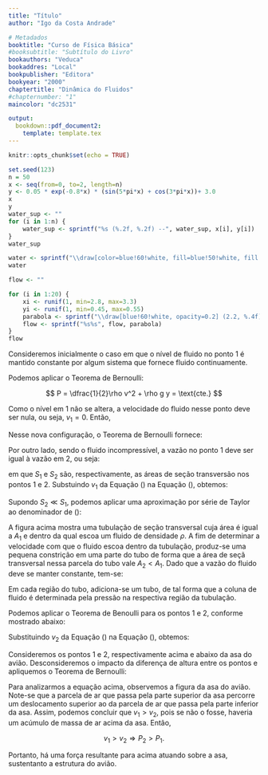 ```yaml
---
title: "Título"
author: "Igo da Costa Andrade"

# Metadados
booktitle: "Curso de Física Básica"
#booksubtitle: "Subtítulo do Livro"
bookauthors: "Veduca"
bookaddres: "Local"
bookpublisher: "Editora"
bookyear: "2000"
chaptertitle: "Dinâmica do Fluidos"
#chapternumber: "1"
maincolor: "dc2531"

output: 
  bookdown::pdf_document2:
    template: template.tex
---
```


```r
knitr::opts_chunk$set(echo = TRUE)

```

\section*{Escoamento por um orifício}
```r
set.seed(123)
n = 50
x <- seq(from=0, to=2, length=n)
y <- 0.05 * exp(-0.8*x) * (sin(5*pi*x) + cos(3*pi*x))+ 3.0 
x
y
water_sup <- ""
for (i in 1:n) {
    water_sup <- sprintf("%s (%.2f, %.2f) --", water_sup, x[i], y[i])
}
water_sup

water <- sprintf("\\draw[color=blue!60!white, fill=blue!50!white, fill opacity=0.1] %s (2, 3) -- (2, 0.6) -- (2.2, 0.6) -- (2.2, 0.4) -- (2, 0.4) --  (2, 0) -- (0,0) -- cycle;", water_sup)
water

flow <- ""

for (i in 1:20) {
    xi <- runif(1, min=2.8, max=3.3)
    yi <- runif(1, min=0.45, max=0.55)
    parabola <- sprintf("\\draw[blue!60!white, opacity=0.2] (2.2, %.4f) parabola (%.4f, 0);", yi, xi)
    flow <- sprintf("%s%s", flow, parabola)
}
flow
```

\subsection*{Caso I: Nível constante}

\begin{figure}[H]
    \centering
    \begin{tikzpicture}
        `r water`
        \draw[thick] (0, 3.5) -- (0, 0) -- (2, 0) -- (2, 0.4) -- (2.2, 0.4) (2.2, 0.6) -- (2, 0.6) -- (2, 3.5);
        `r flow`
        \draw[latex-latex] (-.5, 0.5) -- (-.5, 3) node[midway, left] {$H$}; 
        \draw[-latex] (2, 0.5) -- (3.0, 0.5) node[right] {$\overrightarrow{v}$};
        \draw[dashed, opacity=0.5] (2, 0.5) -- (0, 0.5);
        \draw[-latex, thick, blue!60!white] (2.8, 3.8) arc (75:150:1);
        \node at (1, 3.5) {$P_{\text{atm}}$};
        \node [above] at (2.5, 0.75) {$P_{\text{atm}}$};
        \draw[gray] (2, 3) -- (2.25, 3) (2.5, 3) circle (0.25) node{$1$};
        \draw[gray] (2.25, 0.5) -- (2.25, -.25) (2.25, -0.5) circle(0.25) node{$2$};
    \end{tikzpicture}
\end{figure}

Consideremos inicialmente o caso em que o nível de fluido no ponto $1$ é mantido constante por algum sistema que fornece fluido continuamente.

Podemos aplicar o Teorema de Bernoulli:

$$
P = \dfrac{1}{2}\rho v^2 + \rho g y = \text{cte.}
$$

Como o nível em $1$ não se altera, a velocidade do fluido nesse ponto deve ser nula, ou seja, $v_1 = 0$. Então,

\begin{align*}
    P_1 + \dfrac{1}{2} \rho v_1^2 + \rho g y_1 &= P_2 + \dfrac{1}{2} \rho v_2^2 + \rho g y_2\\
    P_{\text{atm}} + \dfrac{1}{2} \rho \cdot 0^2 + \rho g H &= P_{\text{atm}} + \dfrac{1}{2} \rho v^2 + \rho g \cdot 0\\
    \rho g H &= \dfrac{1}{2} \rho v^2 \Rightarrow v = \sqrt{2gH}
\end{align*}

\subsection*{Caso II: Nível Variável}

\begin{figure}[H]
    \centering
    \begin{tikzpicture}
        `r water`
        \draw[thick] (0, 3.5) -- (0, 0) -- (2, 0) -- (2, 0.4) -- (2.2, 0.4) (2.2, 0.6) -- (2, 0.6) -- (2, 3.5);
        `r flow`
        \draw[latex-latex] (-.5, 0.5) -- (-.5, 3) node[midway, left] {$H$}; 
        \draw[-latex] (1, 3) -- (1, 2.5) node[below] {$\overrightarrow{v_1}$};
        \draw[-latex] (2, 0.5) -- (3.0, 0.5) node[right] {$\overrightarrow{v_2}$};
        \draw[dashed, opacity=0.5] (2, 0.5) -- (0, 0.5);
        \node at (1, 3.5) {$P_{\text{atm}}$};
        \node [above] at (2.5, 0.75) {$P_{\text{atm}}$};
        \draw[gray] (2, 3) -- (2.25, 3) (2.5, 3) circle (0.25) node{$1$};
        \draw[gray] (2.25, 0.5) -- (2.25, -.25) (2.25, -0.5) circle(0.25) node{$2$};
    \end{tikzpicture}
\end{figure}

Nesse nova configuração, o Teorema de Bernoulli fornece:

\begin{align}
  P_{\text{atm}} + \dfrac{1}{2} \rho v_1^2 + \rho g H = P_{\text{atm}} + \dfrac{1}{2} \rho v_2^2 + \rho g \cdot 0 &\Rightarrow \dfrac{1}{2} \rho v_1^2 + \rho g H =  \dfrac{1}{2} \rho v_2^2 \nonumber\\
  &\Rightarrow v_2^2 - v_1^2 = 2gH \label{eq:bernoulli}
\end{align}

Por outro lado, sendo o fluido incompressível, a vazão no ponto $1$ deve ser igual à vazão em $2$, ou seja:

\begin{align}
  Q_1 = Q_2 &\Rightarrow v_1 S_1 = v_2 S_2\nonumber\\
  &\Rightarrow v_1 = v_2 \dfrac{S_2}{S_1} \label{eq:vazao}
\end{align}
em que $S_1$ e $S_2$ são, respectivamente, as áreas de seção transversão  nos pontos $1$ e $2$. Substuindo $v_1$ da Equação (\ref{eq:vazao}) na Equação (\ref{eq:bernoulli}), obtemos:

\begin{align}
  v_2^2 - v_1^2 = 2gH &\Rightarrow v_2^2 - \left(v_2 \dfrac{S_2}{S_1}\right)^2 = 2gH \nonumber\\
  & \Rightarrow v_2^2 \left[1 - \left(\dfrac{S_2}{S_1}\right)^2\right] = 2gH \nonumber\\
  & \Rightarrow v_2 = \sqrt{\dfrac{2gH}{1 - \left(\dfrac{S_2}{S_1}\right)^2}} \label{eq:exata}
\end{align}

Supondo $S_2 \ll S_1$, podemos aplicar uma aproximação por série de Taylor ao denominador de (\ref{eq:exata}):

\begin{align}
  v_2 = \sqrt{\dfrac{2gH}{1 - \left(\dfrac{S_2}{S_1}\right)^2}} &\Rightarrow v_2 = \sqrt{2gH} \left[1 - \left(\dfrac{S_2}{S_1}\right)^2\right]^{-1/2} \nonumber \\
  &\Rightarrow v_2 = \sqrt{2gH} \left[1 - \left(-\dfrac{1}{2}\right) \left(\dfrac{S_2}{S_1}\right)^2 + \cdots\right] \nonumber \\
  &\Rightarrow v_2 \approx \sqrt{2gH} \left[1 + \dfrac{1}{2}\left(\dfrac{S_2}{S_1}\right)^2\right]
\end{align}

\newpage
\section*{Tubo de Venturi}

\begin{figure}[H]
  \centering
  \begin{tikzpicture}
    %% Alturas
    \draw[dashed] (-1, -1.5) -- (13, -1.5) node[right] {$y = 0$};
    %%% Altura 1
    \draw[dashed] (0.9, 1.75) -- (1.5, 1.75);
    \draw[latex-latex] (1, -1.5) -- (1, 1.75) node[midway, left, yshift=5pt] {$h_1$};
    %%% Altura 2
    \draw[dashed] (6.3, 0.35) -- (6.9, 0.35);
    \draw[latex-latex] (6.8, -1.5) -- (6.8, 0.35) node[midway, right] {$h_2$};
    %% Áreas
    %%% Área 1
    \draw[dashed, fill=cyan!90!black, fill opacity=0.6] (1.7, -1.5) ellipse (0.4 and 1.5);
    \draw[-latex] (2, -4) node[below] {$A_1$} arc (220:160:2);
    %%% Área 2
    \draw[dashed, fill=cyan!90!black, fill opacity=0.6] (6, -1.5) ellipse (0.1 and 0.35);
    \draw[-latex] (6, -2.7) node[below] {$A_2$} arc (210:150:1);
    %% Velocidades
    %%% Velocidade 1
    \draw[ultra thick, -latex] (1.7, -1.5) -- ++(1, 0) node[above] {$\overrightarrow{v_1}$};
    %%% Velocidade 2
    \draw[ultra thick, -latex] (6, -1.5) -- ++(2, 0) node[above] {$\overrightarrow{v_2}$};
    %% Fluido
    \filldraw[color=cyan!50!white, fill=cyan!80!white, fill opacity=0.2] (0, 0) -- ++(1.5, 0) -- ++(0, 1.75) -- ++(0.4, 0) -- ++(0, -1.75) -- ++(1.1, 0) arc (90:45:2) arc (225:270:2) -- ++(0, 1.5) -- ++ (0.4, 0) -- ++(0, -1.5) arc (270:315:2) arc (135:90:2) -- ++(3, 0) arc (160:200:2) arc (20:-20:2.4) -- ++(-3, 0) arc (270:225:2) arc (45:90:2) -- ++(-0.4, 0) arc (90:135:2) arc (315:270:2) -- ++(-3, 0) arc (-20:20:2) arc (200:160:2.4) -- cycle;
    %% Tubo
    \draw[fill=cyan!90!black, fill opacity=0.5] (0, -3) arc (200:160:2) arc (20:-20:2);
    \draw[fill=cyan!90!black, fill opacity=0.5] (12.05,0) arc (20:-20:2) arc (200:160:2);
    \draw (0, 0) -- ++(1.5, 0) -- ++(0, 2.5) ++(0.4, 0) -- ++(0, -2.5) --++(1.1, 0)  arc (90:45:2) arc (225:270:2) -- ++(0, 3.7) ++ (0.4, 0) -- ++(0, -3.7) arc (270:315:2) arc (135:90:2) -- ++(3, 0) arc (160:200:2) arc (20:-20:2.4) -- ++(-3, 0) arc (270:225:2) arc (45:90:2) -- ++(-0.4, 0) arc (90:135:2) arc (315:270:2) -- ++(-3, 0) arc (-20:20:2) arc (200:160:2.4);
    %% Pressão Atmosrérica
    \node at (1.7, 3) {$P_{\text{atm}}$};
    \node at (6, 3) {$P_{\text{atm}}$};
  \end{tikzpicture}
\end{figure}

A figura acima mostra uma tubulação de seção transversal cuja área é igual a $A_1$ e dentro da qual escoa um fluido de densidade $\rho$. A fim de determinar a velocidade com que o fluido escoa dentro da tubulação,  produz-se uma pequena constrição em uma parte do tubo de forma que a área de seçã transversal nessa parcela do tubo vale $A_2 < A_1$. Dado que a vazão do fluido deve se manter constante, tem-se:

\begin{align}
Q_1 = Q_2 &\Rightarrow v_1 A_1 = v_2 A_2 \nonumber\\
&\Rightarrow v_2 = v_1 \dfrac{A_1}{A_2} \label{eq:vazao2}
\end{align}


Em cada região do tubo, adiciona-se um tubo, de tal forma que a coluna de fluido é determinada pela pressão na respectiva região da tubulação.

Podemos aplicar o Teorema de Benoulli para os pontos $1$ e $2$, conforme mostrado abaixo:

\begin{align}
  P_{\text{atm}} + \dfrac{1}{2} \rho v_1^2 + \rho g h_1 = P_{\text{atm}} + \dfrac{1}{2} \rho v_2^2 + \rho g h_2 &\Rightarrow \dfrac{1}{2} v_1^2 + g h_1 = \dfrac{1}{2} v_2^2 + g h_2 \nonumber\\
  &\Rightarrow v_1^2 - v_2^2 = -2g(h_1 - h_2) \label{eq:bernoulli2}
\end{align}

Substituindo $v_2$ da Equação (\ref{eq:vazao2}) na Equação (\ref{eq:bernoulli2}), obtemos:

\begin{align*}
  v_1^2 - v_2^2 = -2g(h_1 - h_2) & \Rightarrow v_1^2 - \left(v_1 \dfrac{A_1}{A_2}\right)^2 = -2g(h_1 - h_2)\\
  &\Rightarrow v_1^2 = \dfrac{-2g(h_1-h_2)}{1 - \left(\dfrac{A_1}{A_2}\right)^2}\\
  &\Rightarrow v_1^2 = \dfrac{2g(h_1 - h_2)}{\left(\dfrac{A_1}{A_2}\right)^2 - 1}
\end{align*}

\newpage
\section*{Força Hidrodinâmica}

\subsection*{Força de sustentação de um avião em voo}

\begin{figure}[H]
  \centering
  \begin{tikzpicture}
    %% Asa
    \draw[fill=gray, fill opacity=0.5] (0,-0.5) arc (240:120:0.5) arc (120:90:2) arc (92:62:10) -- cycle;
    %% Ar
    \foreach \y in {-0.6, -0.4, ..., 0.6} {
      \draw[-latex, red] (-2.5, \y) -- ++(1, 0);
    }
    \draw[-latex, red] (-1.25, -0.6) arc (90:70:2) arc (250:270:4) -- ++(7.2, 0);
    \draw[-latex, red] (-1.25, -0.4) arc (90:70:2) arc (250:270:4) -- ++(7.2, 0);
    \draw[-latex, red] (-1.25, -0.2) arc (270:320:1) arc (140:90:2) arc (90:70:10) arc (250:270:10) -- ++(0.12, 0);;
    \draw[-latex, red] (-1.25, 0.0) arc (270:320:1) arc (140:90:1.9) arc (90:70:10) arc (250:270:10) -- ++(0.2, 0);
    \draw[-latex, red] (-1.25, 0.2) arc (270:320:1) arc (140:90:1.8) arc (90:70:10) arc (250:270:10) -- ++(0.25, 0);
    \draw[-latex, red] (-1.25, 0.4) arc (270:320:1) arc (140:90:1.7) arc (90:70:10) arc (250:270:10) -- ++(0.3, 0);
    \filldraw (2, -0.5) circle (2pt) node[above, yshift=2pt] {$2$};
    \filldraw (2, 0.6) circle (2pt) node[below, yshift=-2pt] {$1$};
    \draw[ultra thick, -latex, blue] (2, 1.5) node[above] {$P_1$} -- (2, 0.6) ;
    \draw[ultra thick, -latex, blue] (2, -2) node[below] {$P_2$} -- (2, -0.6) ;
    \node[below, red] at (1, -1) {$\overrightarrow{v_2}$};  
    \node[above, red] at (1, 1.4) {$\overrightarrow{v_1}$}; 
  \end{tikzpicture}
\end{figure}

Consideremos os pontos $1$ e $2$, respectivamente acima e abaixo da asa do avião. Desconsideremos o impacto da diferença de altura entre os pontos e apliquemos o Teorema de Bernoulli:

\begin{align*}
  P_1 + \dfrac{1}{2} \rho v_1^2  = P_2 + \dfrac{1}{2} \rho v_2^2  \Rightarrow P_2 - P_1 = \dfrac{1}{2} \rho \left(v_1^2 - v_2^2 \right)
\end{align*}

Para analizarmos a equação acima, observemos a figura da asa do avião. Note-se que a parcela de ar que passa pela parte superior da asa percorre um deslocamento superior ao da parcela de ar que passa pela parte inferior da asa. Assim, podemos concluir que $v_1 > v_2$, pois se não o fosse, haveria um acúmulo de massa de ar acima da asa.  Então,

$$
v_1 > v_2 \Rightarrow P_2 > P_1.
$$

Portanto, há uma força resultante para acima atuando sobre a asa, sustentanto a estrutura do avião.